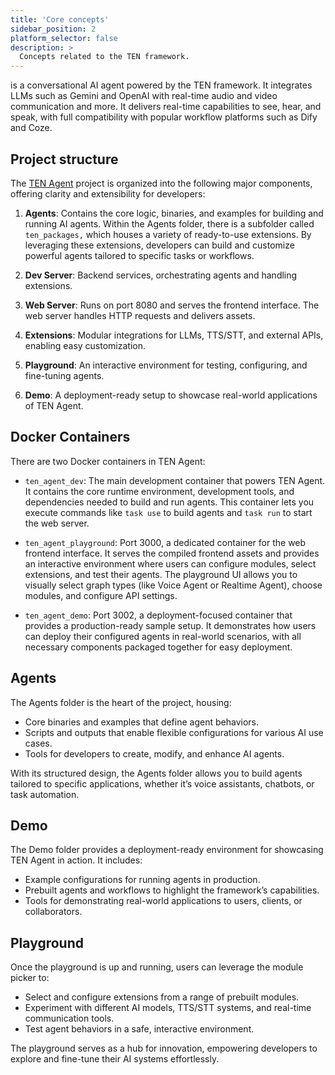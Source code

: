 ```yaml
---
title: 'Core concepts'
sidebar_position: 2
platform_selector: false
description: >
  Concepts related to the TEN framework.
---
```


<Vpd k="NAME" /> is a conversational AI agent powered by the TEN framework. It integrates LLMs such as Gemini and OpenAI with real-time audio and video communication and more. It delivers real-time capabilities to see, hear, and speak, with full compatibility with popular workflow platforms such as Dify and Coze.

## Project structure

The [TEN Agent](https://github.com/TEN-framework/TEN-Agent) project is organized into the following major components, offering clarity and extensibility for developers:

1. **Agents**: Contains the core logic, binaries, and examples for building and running AI agents. Within the Agents folder, there is a subfolder called `ten_packages,` which houses a variety of ready-to-use extensions. By leveraging these extensions, developers can build and customize powerful agents tailored to specific tasks or workflows.

2. **Dev Server**: Backend services, orchestrating agents and handling extensions.
3. **Web Server**: Runs on port 8080 and serves the frontend interface. The web server handles HTTP requests and delivers assets.
4. **Extensions**: Modular integrations for LLMs, TTS/STT, and external APIs, enabling easy customization.
5. **Playground**: An interactive environment for testing, configuring, and fine-tuning agents.
6. **Demo**: A deployment-ready setup to showcase real-world applications of TEN Agent.

## Docker Containers

There are two Docker containers in TEN Agent:

- `ten_agent_dev`: The main development container that powers TEN Agent. It contains the core runtime environment, development tools, and dependencies needed to build and run agents. This container lets you execute commands like `task use` to build agents and `task run` to start the web server.

- `ten_agent_playground`: Port 3000, a dedicated container for the web frontend interface. It serves the compiled frontend assets and provides an interactive environment where users can configure modules, select extensions, and test their agents. The playground UI allows you to visually select graph types (like Voice Agent or Realtime Agent), choose modules, and configure API settings.

- `ten_agent_demo`: Port 3002, a deployment-focused container that provides a production-ready sample setup. It demonstrates how users can deploy their configured agents in real-world scenarios, with all necessary components packaged together for easy deployment.

## Agents

The Agents folder is the heart of the project, housing:

- Core binaries and examples that define agent behaviors.
- Scripts and outputs that enable flexible configurations for various AI use cases.
- Tools for developers to create, modify, and enhance AI agents.

With its structured design, the Agents folder allows you to build agents tailored to specific applications, whether it’s voice assistants, chatbots, or task automation.

## Demo

The Demo folder provides a deployment-ready environment for showcasing TEN Agent in action. It includes:

- Example configurations for running agents in production.
- Prebuilt agents and workflows to highlight the framework’s capabilities.
- Tools for demonstrating real-world applications to users, clients, or collaborators.

## Playground

Once the playground is up and running, users can leverage the module picker to:

- Select and configure extensions from a range of prebuilt modules.
- Experiment with different AI models, TTS/STT systems, and real-time communication tools.
- Test agent behaviors in a safe, interactive environment.

The playground serves as a hub for innovation, empowering developers to explore and fine-tune their AI systems effortlessly.